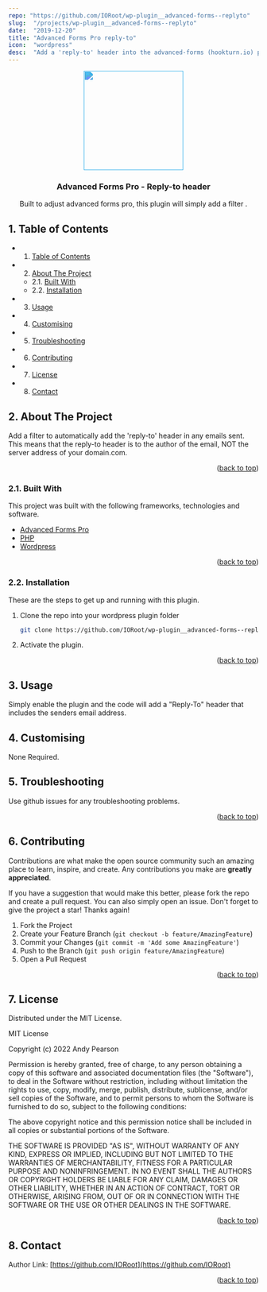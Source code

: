 ```yaml
---
repo: "https://github.com/IORoot/wp-plugin__advanced-forms--replyto"
slug:  "/projects/wp-plugin__advanced-forms--replyto"
date:  "2019-12-20"
title: "Advanced Forms Pro reply-to"
icon:  "wordpress"
desc:  "Add a 'reply-to' header into the advanced-forms (hookturn.io) plugin."
---
```




<div id="top"></div>

<div align="center">

<div style="filter: invert(37%) sepia(37%) saturate(800%) hue-rotate(154deg) brightness(99%) contrast(100%);">
<img src="https://cdn.jsdelivr.net/npm/@mdi/svg@6.7.96/svg/message-reply-text.svg" style="width:200px;"/>
</div>

<h3 align="center">Advanced Forms Pro - Reply-to header</h3>

<p align="center">
    Built to adjust advanced forms pro, this plugin will simply add a filter .
</p>    
</div>

##  1. <a name='TableofContents'></a>Table of Contents

* 1. [Table of Contents](#TableofContents)
* 2. [About The Project](#AboutTheProject)
	* 2.1. [Built With](#BuiltWith)
	* 2.2. [Installation](#Installation)
* 3. [Usage](#Usage)
* 4. [Customising](#Customising)
* 5. [Troubleshooting](#Troubleshooting)
* 6. [Contributing](#Contributing)
* 7. [License](#License)
* 8. [Contact](#Contact)


##  2. <a name='AboutTheProject'></a>About The Project

Add a filter to automatically add the 'reply-to' header in any emails sent.
This means that the reply-to header is to the author of the email, NOT the server address of your domain.com.

<p align="right">(<a href="#top">back to top</a>)</p>



###  2.1. <a name='BuiltWith'></a>Built With

This project was built with the following frameworks, technologies and software.

* [Advanced Forms Pro](https://hookturn.io/downloads/advanced-forms-pro/)
* [PHP](https://php.net/)
* [Wordpress](https://wordpress.org/)

<p align="right">(<a href="#top">back to top</a>)</p>



###  2.2. <a name='Installation'></a>Installation

These are the steps to get up and running with this plugin.

1. Clone the repo into your wordpress plugin folder
    ```sh
    git clone https://github.com/IORoot/wp-plugin__advanced-forms--replyto ./wp-content/plugins/afp-reply-to
    ```
1. Activate the plugin.


<p align="right">(<a href="#top">back to top</a>)</p>



##  3. <a name='Usage'></a>Usage

Simply enable the plugin and the code will add a "Reply-To" header that includes the senders email address.

##  4. <a name='Customising'></a>Customising

None Required.

##  5. <a name='Troubleshooting'></a>Troubleshooting

Use github issues for any troubleshooting problems.

<p align="right">(<a href="#top">back to top</a>)</p>


##  6. <a name='Contributing'></a>Contributing

Contributions are what make the open source community such an amazing place to learn, inspire, and create. Any contributions you make are **greatly appreciated**.

If you have a suggestion that would make this better, please fork the repo and create a pull request. You can also simply open an issue.
Don't forget to give the project a star! Thanks again!

1. Fork the Project
2. Create your Feature Branch (`git checkout -b feature/AmazingFeature`)
3. Commit your Changes (`git commit -m 'Add some AmazingFeature'`)
4. Push to the Branch (`git push origin feature/AmazingFeature`)
5. Open a Pull Request

<p align="right">(<a href="#top">back to top</a>)</p>



##  7. <a name='License'></a>License

Distributed under the MIT License.

MIT License

Copyright (c) 2022 Andy Pearson

Permission is hereby granted, free of charge, to any person obtaining a copy
of this software and associated documentation files (the "Software"), to deal
in the Software without restriction, including without limitation the rights
to use, copy, modify, merge, publish, distribute, sublicense, and/or sell
copies of the Software, and to permit persons to whom the Software is
furnished to do so, subject to the following conditions:

The above copyright notice and this permission notice shall be included in all
copies or substantial portions of the Software.

THE SOFTWARE IS PROVIDED "AS IS", WITHOUT WARRANTY OF ANY KIND, EXPRESS OR
IMPLIED, INCLUDING BUT NOT LIMITED TO THE WARRANTIES OF MERCHANTABILITY,
FITNESS FOR A PARTICULAR PURPOSE AND NONINFRINGEMENT. IN NO EVENT SHALL THE
AUTHORS OR COPYRIGHT HOLDERS BE LIABLE FOR ANY CLAIM, DAMAGES OR OTHER
LIABILITY, WHETHER IN AN ACTION OF CONTRACT, TORT OR OTHERWISE, ARISING FROM,
OUT OF OR IN CONNECTION WITH THE SOFTWARE OR THE USE OR OTHER DEALINGS IN THE
SOFTWARE.

<p align="right">(<a href="#top">back to top</a>)</p>



##  8. <a name='Contact'></a>Contact

Author Link: [https://github.com/IORoot](https://github.com/IORoot)

<p align="right">(<a href="#top">back to top</a>)</p>
